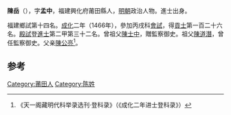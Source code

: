 '''陳岳'''（{{bd|1428年||？}}），字'''孟中'''，福建興化府莆田縣人，[[明朝|明朝]]政治人物。進士出身。

福建鄉試第十四名。[[成化|成化]]二年（1466年），參加丙戌科[[會試|會試]]，得[[貢士|貢士]]第一百二十六名。[[殿試|殿試]]登[[進士|進士]]第二甲第三十二名。曾祖父[[陳士中|陳士中]]，贈監察御史。祖父[[陳道潛|陳道潛]]，曾任監察御史。父亲[[陳公亮|陳公亮]]<ref>《天一阁藏明代科举录选刊·登科录》（《成化二年进士登科录》）</ref>。

==参考==
{{reflist}}
{{明朝人物小作品}}
{{成化二年丙戌科殿試金榜}}

[[Category:莆田人|Category:莆田人]]
[[Category:陈姓|Category:陈姓]]